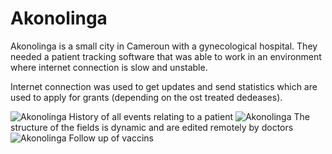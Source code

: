 
# Akonolinga

Akonolinga is a small city in Cameroun with a gynecological hospital.
They needed a patient tracking software that was able to work in an environment
where internet connection is slow and unstable.

Internet connection was used to get updates and send statistics which are used
to apply for grants (depending on the ost treated dedeases).

<Flex>
    <Image name="akonolinga/app-1" alt="Akonolinga">
        History of all events relating to a patient
    </Image>
    <Image name="akonolinga/app-2" alt="Akonolinga">
        The structure of the fields is dynamic and are edited remotely by
        doctors
    </Image>
    <Image name="akonolinga/app-3" alt="Akonolinga">
        Follow up of vaccins
    </Image>
</Flex>
